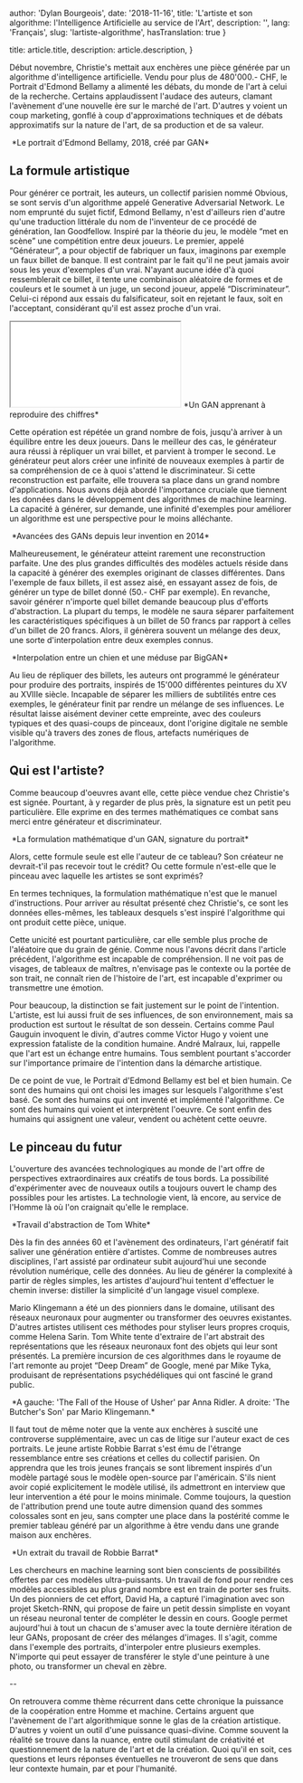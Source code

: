 
  author: 'Dylan Bourgeois',
  date: '2018-11-16',
  title: 'L\'artiste et son algorithme: l\'Intelligence Artificielle au service de l\'Art',
  description: '',
  lang: 'Français',
  slug: 'lartiste-algorithme',
  hasTranslation: true
}

  title: article.title,
  description: article.description,
}


Début novembre, Christie's mettait aux enchères une pièce générée par un algorithme d'intelligence artificielle. Vendu pour plus de 480'000.- CHF, le Portrait d'Edmond Bellamy a alimenté les débats, du monde de l'art à celui de la recherche. Certains applaudissent l'audace des auteurs, clamant l'avènement d'une nouvelle ère sur le marché de l'art. D'autres y voient un coup marketing, gonflé à coup d'approximations techniques et de débats approximatifs sur la nature de l'art, de sa production et de sa valeur.


<Image src={edmondBellamy} alt="" />
*Le portrait d'Edmond Bellamy, 2018, créé par GAN*

## La formule artistique
 

Pour générer ce portrait, les auteurs, un collectif parisien nommé Obvious, se sont servis d'un algorithme appelé Generative Adversarial Network. Le nom emprunté du sujet fictif, Edmond Bellamy, n'est d'ailleurs rien d'autre qu'une traduction littérale du nom de l'inventeur de ce procédé de génération, Ian Goodfellow. Inspiré par la théorie du jeu, le modèle “met en scène” une compétition entre deux joueurs. Le premier, appelé “Générateur”, a pour objectif de fabriquer un faux, imaginons par exemple un faux billet de banque. Il est contraint par le fait qu'il ne peut jamais avoir sous les yeux d'exemples d'un vrai. N'ayant aucune idée d'à quoi ressemblerait ce billet, il tente une combinaison aléatoire de formes et de couleurs et le soumet à un juge, un second joueur, appelé “Discriminateur”. Celui-ci répond aux essais du falsificateur, soit en rejetant le faux, soit en l'acceptant, considérant qu'il est assez proche d'un vrai.

<iframe
className="aspect-video w-full"
src={"https://www.youtube.com/embed/IUi0REAWj2c"}
title="YouTube Video Player"
allow="accelerometer; autoplay; clipboard-write; encrypted-media; gyroscope; picture-in-picture"
></iframe>
*Un GAN apprenant à reproduire des chiffres*

Cette opération est répétée un grand nombre de fois, jusqu'à arriver à un équilibre entre les deux joueurs. Dans le meilleur des cas, le générateur aura réussi à répliquer un vrai billet, et parvient à tromper le second. Le générateur peut alors créer une infinité de nouveaux exemples à partir de sa compréhension de ce à quoi s'attend le discriminateur. Si cette reconstruction est parfaite, elle trouvera sa place dans un grand nombre d'applications. Nous avons déjà abordé l'importance cruciale que tiennent les données dans le développement des algorithmes de machine learning. La capacité à générer, sur demande, une infinité d'exemples pour améliorer un algorithme est une perspective pour le moins alléchante.

<Image src={ganProgress} alt="" />
*Avancées des GANs depuis leur invention en 2014*

Malheureusement, le générateur atteint rarement une reconstruction parfaite. Une des plus grandes difficultés des modèles actuels réside dans la capacité à générer des exemples originant de classes différentes. Dans l'exemple de faux billets, il est assez aisé, en essayant assez de fois, de générer un type de billet donné (50.- CHF par exemple). En revanche, savoir générer n'importe quel billet demande beaucoup plus d'efforts d'abstraction. La plupart du temps, le modèle ne saura séparer parfaitement les caractéristiques spécifiques à un billet de 50 francs par rapport à celles d'un billet de 20 francs. Alors, il génèrera souvent un mélange des deux, une sorte d'interpolation entre deux exemples connus.


<Image src={interpolationDog} alt="" />
*Interpolation entre un chien et une méduse par BigGAN*

Au lieu de répliquer des billets, les auteurs ont programmé le générateur pour produire des portraits, inspirés de 15'000 différentes peintures du XV au XVIIIe siècle. Incapable de séparer les milliers de subtilités entre ces exemples, le générateur finit par rendre un mélange de ses influences. Le résultat laisse aisément deviner cette empreinte, avec des couleurs typiques et des quasi-coups de pinceaux, dont l'origine digitale ne semble visible qu'à travers des zones de flous, artefacts numériques de l'algorithme.

 

## Qui est l'artiste?
 

Comme beaucoup d'oeuvres avant elle, cette pièce vendue chez Christie's est signée. Pourtant, à y regarder de plus près, la signature est un petit peu particulière. Elle exprime en des termes mathématiques ce combat sans merci entre générateur et discriminateur.

<Image src={ganMath} alt="" />
*La formulation mathématique d'un GAN, signature du portrait*

Alors, cette formule seule est elle l'auteur de ce tableau? Son créateur ne devrait-t'il pas recevoir tout le crédit? Ou cette formule n'est-elle que le pinceau avec laquelle les artistes se sont exprimés?

 

En termes techniques, la formulation mathématique n'est que le manuel d'instructions. Pour arriver au résultat présenté chez Christie's, ce sont les données elles-mêmes, les tableaux desquels s'est inspiré l'algorithme qui ont produit cette pièce, unique.

 

Cette unicité est pourtant particulière, car elle semble plus proche de l'aléatoire que du grain de génie. Comme nous l'avons décrit dans l'article précédent, l'algorithme est incapable de compréhension. Il ne voit pas de visages, de tableaux de maîtres, n'envisage pas le contexte ou la portée de son trait, ne connaît rien de l'histoire de l'art, est incapable d'exprimer ou transmettre une émotion.

 

Pour beaucoup, la distinction se fait justement sur le point de l'intention. L'artiste, est lui aussi fruit de ses influences, de son environnement, mais sa production est surtout le résultat de son dessein. Certains comme Paul Gauguin invoquent le divin, d'autres comme Victor Hugo y voient une expression fataliste de la condition humaine. André Malraux, lui, rappelle que l'art est un échange entre humains. Tous semblent pourtant s'accorder sur l'importance primaire de l'intention dans la démarche artistique.

 

De ce point de vue, le Portrait d'Edmond Bellamy est bel et bien humain. Ce sont des humains qui ont choisi les images sur lesquels l'algorithme s'est basé. Ce sont des humains qui ont inventé et implémenté l'algorithme. Ce sont des humains qui voient et interprètent l'oeuvre. Ce sont enfin des humains qui assignent une valeur, vendent ou achètent cette oeuvre.

 

## Le pinceau du futur
 

L'ouverture des avancées technologiques au monde de l'art offre de perspectives extraordinaires aux créatifs de tous bords. La possibilité d'expérimenter avec de nouveaux outils a toujours ouvert le champ des possibles pour les artistes. La technologie vient, là encore, au service de l'Homme là où l'on craignait qu'elle le remplace.

<Image src={tomwhite} alt="" />
*Travail d'abstraction de Tom White*

Dès la fin des années 60 et l'avènement des ordinateurs, l'art génératif fait saliver une génération entière d'artistes. Comme de nombreuses autres disciplines, l'art assisté par ordinateur subit aujourd'hui une seconde révolution numérique, celle des données. Au lieu de générer la complexité à partir de règles simples, les artistes d'aujourd'hui tentent d'effectuer le chemin inverse: distiller la simplicité d'un langage visuel complexe.


Mario Klingemann a été un des pionniers dans le domaine, utilisant des réseaux neuronaux pour augmenter ou transformer des oeuvres existantes. D'autres artistes utilisent ces méthodes pour styliser leurs propres croquis, comme Helena Sarin. Tom White tente d'extraire de l'art abstrait des représentations que les réseaux neuronaux font des objets qui leur sont présentés. La première incursion de ces algorithmes dans le royaume de l'art remonte au projet “Deep Dream” de Google, mené par Mike Tyka, produisant de représentations psychédéliques qui ont fasciné le grand public.

<Image src={aiArtExamples} alt="" />
*A gauche: 'The Fall of the House of Usher' par Anna Ridler. A droite: 'The Butcher's Son' par Mario Klingemann.*

Il faut tout de même noter que la vente aux enchères à suscité une controverse supplémentaire, avec un cas de litige sur l'auteur exact de ces portraits. Le jeune artiste Robbie Barrat s'est ému de l'étrange ressemblance entre ses créations et celles du collectif parisien. On apprendra que les trois jeunes français se sont librement inspirés d'un modèle partagé sous le modèle open-source par l'américain. S'ils nient avoir copié explicitement le modèle utilisé, ils admettront en interview que leur intervention a été pour le moins minimale. Comme toujours, la question de l'attribution prend une toute autre dimension quand des sommes colossales sont en jeu, sans compter une place dans la postérité comme le premier tableau généré par un algorithme à être vendu dans une grande maison aux enchères.

<Image src={robbieBarrat} alt="" />
*Un extrait du travail de Robbie Barrat*

Les chercheurs en machine learning sont bien conscients de possibilités offertes par ces modèles ultra-puissants. Un travail de fond pour rendre ces modèles accessibles au plus grand nombre est en train de porter ses fruits. Un des pionniers de cet effort, David Ha, a capturé l'imagination avec son projet Sketch-RNN, qui propose de faire un petit dessin simpliste en voyant un réseau neuronal tenter de compléter le dessin en cours. Google permet aujourd'hui à tout un chacun de s'amuser avec la toute dernière itération de leur GANs, proposant de créer des mélanges d'images. Il s'agit, comme dans l'exemple des portraits, d'interpoler entre plusieurs exemples. N'importe qui peut essayer de transférer le style d'une peinture à une photo, ou transformer un cheval en zèbre.

 

--


On retrouvera comme thème récurrent dans cette chronique la puissance de la coopération entre Homme et machine. Certains arguent que l'avènement de l'art algorithmique sonne le glas de la création artistique. D'autres y voient un outil d'une puissance quasi-divine. Comme souvent la réalité se trouve dans la nuance, entre outil stimulant de créativité et questionnement de la nature de l'art et de la création. Quoi qu'il en soit, ces questions et leurs réponses éventuelles ne trouveront de sens que dans leur contexte humain, par et pour l'humanité.

